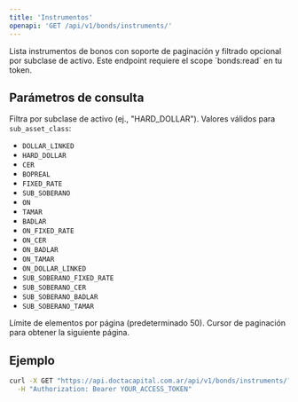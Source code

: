 ```yaml
---
title: 'Instrumentos'
openapi: 'GET /api/v1/bonds/instruments/'
---
```


<Note>
  Lista instrumentos de bonos con soporte de paginación y filtrado opcional por subclase de activo.
</Note>

<Tip>
  Este endpoint requiere el scope `bonds:read` en tu token.
</Tip>

## Parámetros de consulta

<ParamField query="sub_asset_class" type="string">
  Filtra por subclase de activo (ej., "HARD_DOLLAR").
</ParamField>

<Info>
Valores válidos para <code>sub_asset_class</code>:

- <code>DOLLAR_LINKED</code>
- <code>HARD_DOLLAR</code>
- <code>CER</code>
- <code>BOPREAL</code>
- <code>FIXED_RATE</code>
- <code>SUB_SOBERANO</code>
- <code>ON</code>
- <code>TAMAR</code>
- <code>BADLAR</code>
- <code>ON_FIXED_RATE</code>
- <code>ON_CER</code>
- <code>ON_BADLAR</code>
- <code>ON_TAMAR</code>
- <code>ON_DOLLAR_LINKED</code>
- <code>SUB_SOBERANO_FIXED_RATE</code>
- <code>SUB_SOBERANO_CER</code>
- <code>SUB_SOBERANO_BADLAR</code>
- <code>SUB_SOBERANO_TAMAR</code>
</Info>

<ParamField query="limit" type="integer">
  Límite de elementos por página (predeterminado 50).
</ParamField>

<ParamField query="cursor" type="string">
  Cursor de paginación para obtener la siguiente página.
</ParamField>

## Ejemplo

```bash
curl -X GET "https://api.doctacapital.com.ar/api/v1/bonds/instruments/?limit=50" \
  -H "Authorization: Bearer YOUR_ACCESS_TOKEN"
```


